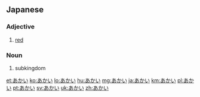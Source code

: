 ==Japanese==

===Adjective===
{{ja-adj|infl=い}}

# {{ja-def|赤い}} [[red]]

===Noun===
{{ja-noun}} 

# {{ja-def|亜界}} subkingdom

[[et:あかい]]
[[ko:あかい]]
[[lo:あかい]]
[[hu:あかい]]
[[mg:あかい]]
[[ja:あかい]]
[[km:あかい]]
[[pl:あかい]]
[[pt:あかい]]
[[sv:あかい]]
[[uk:あかい]]
[[zh:あかい]]